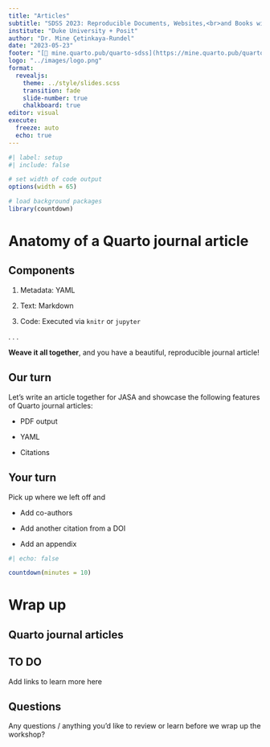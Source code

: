 ```yaml
---
title: "Articles"
subtitle: "SDSS 2023: Reproducible Documents, Websites,<br>and Books with Quarto"
institute: "Duke University + Posit"
author: "Dr. Mine Çetinkaya-Rundel"
date: "2023-05-23"
footer: "[🔗 mine.quarto.pub/quarto-sdss](https://mine.quarto.pub/quarto-sdss)"
logo: "../images/logo.png"
format:
  revealjs:
    theme: ../style/slides.scss
    transition: fade
    slide-number: true
    chalkboard: true
editor: visual
execute:
  freeze: auto
  echo: true
---
```


```r
#| label: setup
#| include: false

# set width of code output
options(width = 65)

# load background packages
library(countdown)
```

# Anatomy of a Quarto journal article

## Components

1.  Metadata: YAML

2.  Text: Markdown

3.  Code: Executed via `knitr` or `jupyter`

. . .

**Weave it all together**, and you have a beautiful, reproducible journal article!

## Our turn

::: task
Let's write an article together for JASA and showcase the following features of Quarto journal articles:

-   PDF output

-   YAML

-   Citations
:::

## Your turn

::: task
Pick up where we left off and

-   Add co-authors

-   Add another citation from a DOI

-   Add an appendix
:::

```r
#| echo: false

countdown(minutes = 10)
```

# Wrap up

## Quarto journal articles

::: callout-caution
## TO DO

Add links to learn more here
:::

## Questions

::: task
Any questions / anything you'd like to review or learn before we wrap up the workshop?
:::
